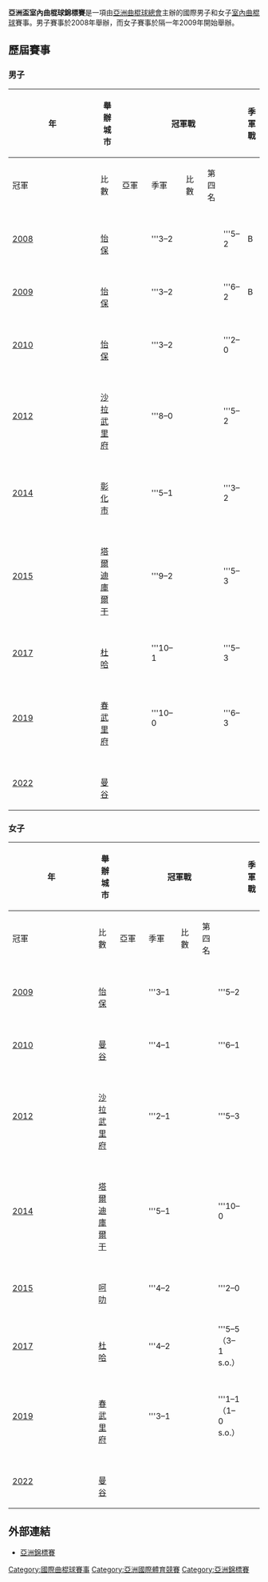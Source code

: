 '''亞洲盃室內曲棍球錦標賽'''是一項由[[亞洲曲棍球總會|亞洲曲棍球總會]]主辦的國際男子和女子[[室內曲棍球|室內曲棍球]]賽事。男子賽事於2008年舉辦，而女子賽事於隔一年2009年開始舉辦。


==歷屆賽事==
===男子===
{| class="wikitable" style="font-size:90%; width: 98%; text-align: center;"
|- bgcolor=#C1D8FF
!rowspan=2 width=5%|年
!rowspan=2 width=10%|舉辦城市
!width=1% rowspan=11 bgcolor=ffffff|
!colspan=3|冠軍戰
!width=1% rowspan=11 bgcolor=ffffff|
!colspan=3|季軍戰
!width=1% rowspan=11 bgcolor=ffffff|
!rowspan=2 width=5%|參賽隊數
|- bgcolor=#EFEFEF
!width=15%|冠軍
!width=9%|比數
!width=15%|亞軍
!width=15%|季軍
!width=9%|比數
!width=15%|第四名
|- bgcolor=#D0E7FF
|[[2008年男子亞洲盃室內曲棍球錦標賽|2008]]
|{{flagicon|MAS}}<br/>[[怡保|怡保]]
|'''{{Fh-big|IRI}}'''
|'''3–2
|{{Fh-big|MAS}}
|{{Fh-big|UZB}}
|'''5–2
|{{Fh-big|MAS}}B
|6
|- 
|[[2009年男子亞洲盃室內曲棍球錦標賽|2009]]
|{{flagicon|MAS}}<br/>[[怡保|怡保]]
|'''{{Fh-big|IRI}}'''
|'''3–2
|{{Fh-big|MAS}}
|{{Fh-big|UZB}}
|'''6–2
|{{Fh-big|MAS}} B
|5
|- bgcolor=#D0E7FF
|[[2010年男子亞洲盃室內曲棍球錦標賽|2010]]
|{{flagicon|MAS}}<br/>[[怡保|怡保]]
|'''{{Fh-big|IRI}}'''
|'''3–2
|{{Fh-big|MAS}}
|{{Fh-big|UZB}}
|'''2–0
|{{Fh-big|PAK}}
|6
|- 
|[[2012年男子亞洲盃室內曲棍球錦標賽|2012]]
|{{flagicon|THA}}<br/>[[沙拉武里府|沙拉武里府]]
|'''{{Fh-big|IRI}}'''
|'''8–0
|{{Fh-big|UZB}}
|{{Fh-big|MAS}}
|'''5–2
|{{Fh-big|THA}}
|7
|-bgcolor=#D0E7FF
|[[2014年男子亞洲盃室內曲棍球錦標賽|2014]]
|{{flagicon|TWN}}<br/>[[彰化市|彰化市]]
|'''{{Fh-big|IRI}}'''
|'''5–1
|{{Fh-big|MAS}}
|{{Fh-big|KAZ}}
|'''3–2
|{{Fh-big|TPE}}
|5
|-
|[[2015年男子亞洲盃室內曲棍球錦標賽|2015]]
|{{flagicon|KAZ}}<br/>[[塔爾迪庫爾干|塔爾迪庫爾干]]
|'''{{Fh-big|IRI}}'''
|'''9–2
|{{Fh-big|KAZ}}
|{{Fh-big|UZB}}
|'''5–3
|{{Fh-big|QAT}}
|5
|-bgcolor=#D0E7FF
|[[2017年男子亞洲盃室內曲棍球錦標賽|2017]]
|{{flagicon|QAT}}<br/>[[杜哈|杜哈]]
|'''{{Fh-big|IRI}}'''
|'''10–1
|{{Fh-big|KAZ}}
|{{Fh-big|QAT}}
|'''5–3
|{{Fh-big|UZB}}
|8
|-
|[[2019年男子亞洲盃室內曲棍球錦標賽|2019]]
|{{flagicon|THA}}<br/>[[春武里府|春武里府]]
|'''{{Fh-big|IRI}}'''
|'''10–0
|{{Fh-big|KAZ}}
|{{Fh-big|MAS}}
|'''6–3
|{{Fh-big|UZB}}
|10
|-bgcolor=#D0E7FF
|[[2022年男子亞洲盃室內曲棍球錦標賽|2022]]
|{{flagicon|THA}}<br/>[[曼谷|曼谷]]
|
|
|
|
|
|
|
|}

===女子===
{| class="wikitable" style="font-size:90%; width: 98%; text-align: center;"
|- bgcolor=#C1D8FF
!rowspan=2 width=5%|年
!rowspan=2 width=10%|舉辦城市
!width=1% rowspan=10 bgcolor=ffffff|
!colspan=3|冠軍戰
!width=1% rowspan=10 bgcolor=ffffff|
!colspan=3|季軍戰
!width=1% rowspan=10 bgcolor=ffffff|
!rowspan=2 width=5%|參賽隊數
|- bgcolor=#EFEFEF
!width=15%|冠軍
!width=9%|比數
!width=15%|亞軍
!width=15%|季軍
!width=9%|比數
!width=15%|第四名
|- bgcolor=#D0E7FF
|[[2009年女子亞洲盃室內曲棍球錦標賽|2009]]
|{{flagicon|MAS}}<br/>[[怡保|怡保]]
|'''{{Fhw-big|MAS}}'''
|'''3–1
|{{Fhw-big|KAZ}}
|{{Fhw-big|UZB}}
|'''5–2
|{{Fhw-big|IRI}}
|6
|- 
|[[2010年女子亞洲盃室內曲棍球錦標賽|2010]]
|{{flagicon|THA}}<br/>[[曼谷|曼谷]]
|'''{{Fhw-big|KAZ}}'''
|'''4–1
|{{Fhw-big|THA}}
|{{Fhw-big|MAS}}
|'''6–1
|{{Fhw-big|UZB}}
|5
|- bgcolor=#D0E7FF
|[[2012年女子亞洲盃室內曲棍球錦標賽|2012]]
|{{flagicon|THA}}<br/>[[沙拉武里府|沙拉武里府]]
|'''{{Fhw-big|KAZ}}'''
|'''2–1
|{{Fhw-big|THA}}
|{{Fhw-big|MAS}}
|'''5–3
|{{Fhw-big|UZB}}
|7
|-
|[[2014年女子亞洲盃室內曲棍球錦標賽|2014]]
|{{flagicon|KAZ}}<br/>[[塔爾迪庫爾干|塔爾迪庫爾干]]
|'''{{Fhw-big|KAZ}}'''
|'''5–1
|{{Fhw-big|MAS}}
|{{Fhw-big|THA}}
|'''10–0
|{{Fhw-big|TJK}}
|4
|- bgcolor=#D0E7FF
|[[2015年女子亞洲盃室內曲棍球錦標賽|2015]]
|{{flagicon|THA}}<br/>[[呵叻|呵叻]]
|'''{{Fhw-big|KAZ}}'''
|'''4–2
|{{Fhw-big|THA}}
|{{Fhw-big|UZB}}
|'''2–0
|{{Fhw-big|HKG}}
|5
|-
|[[2017年女子亞洲盃室內曲棍球錦標賽|2017]]
|{{flagicon|QAT}}<br/>[[杜哈|杜哈]]
|'''{{Fhw-big|KAZ}}'''
|'''4–2
|{{Fhw-big|MAS}}
|{{Fhw-big|THA}}
|'''5–5 （3–1 s.o.）
|{{Fhw-big|PRK}}
|8
|- bgcolor=#D0E7FF
|[[2019年女子亞洲盃室內曲棍球錦標賽|2019]]
|{{flagicon|THA}}<br/>[[春武里府|春武里府]]
|'''{{Fhw-big|KAZ}}'''
|'''3–1
|{{Fhw-big|THA}}
|{{Fhw-big|UZB}}
|'''1–1 （1–0 s.o.）
|{{Fhw-big|MAS}}
|9
|-
|[[2022年女子亞洲盃室內曲棍球錦標賽|2022]]
|{{flagicon|THA}}<br/>[[曼谷|曼谷]]
|
|
|
|
|
|
|
|}

==外部連結==
* [https://web.archive.org/web/20120808235423/http://asiahockey.org/Files/Indoor%20Asia%20Cup.pdf 亞洲錦標賽] 

{{亞洲錦標賽}}

[[Category:國際曲棍球賽事|Category:國際曲棍球賽事]]
[[Category:亞洲國際體育競賽|Category:亞洲國際體育競賽]]
[[Category:亞洲錦標賽|Category:亞洲錦標賽]]